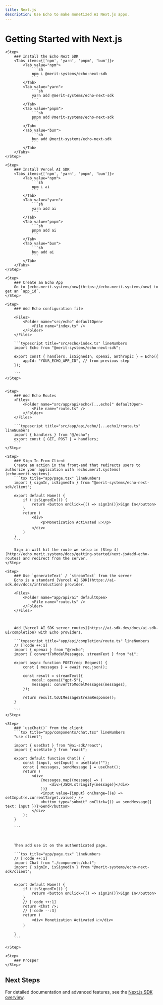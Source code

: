 ```yaml
---
title: Next.js
description: Use Echo to make monetized AI Next.js apps.
---
```



# Getting Started with Next.js

<Steps>

    <Step>
        ### Install the Echo Next SDK
        <Tabs items={['npm', 'yarn', 'pnpm', 'bun']}>
            <Tab value="npm">
                ```sh
                npm i @merit-systems/echo-next-sdk
                ```
            </Tab>
            <Tab value="yarn">
                ```sh
                yarn add @merit-systems/echo-next-sdk
                ```
            </Tab>
            <Tab value="pnpm">
                ```sh
                pnpm add @merit-systems/echo-next-sdk
                ```
            </Tab>
            <Tab value="bun">
                ```sh
                bun add @merit-systems/echo-next-sdk
                ```
            </Tab>
        </Tabs>
    </Step>

    <Step>
        ### Install Vercel AI SDK 
        <Tabs items={['npm', 'yarn', 'pnpm', 'bun']}>
            <Tab value="npm">
                ```sh
                npm i ai
                ```
            </Tab>
            <Tab value="yarn">
                ```sh
                yarn add ai
                ```
            </Tab>
            <Tab value="pnpm">
                ```sh
                pnpm add ai
                ```
            </Tab>
            <Tab value="bun">
                ```sh
                bun add ai
                ```
            </Tab>
        </Tabs>
    </Step>

    <Step>
        ### Create an Echo App
        Go to [echo.merit.systems/new](https://echo.merit.systems/new) to get an `app_id`.
    </Step>

    <Step>
        ### Add Echo configuration file

        <Files>
            <Folder name="src/echo" defaultOpen>
                <File name="index.ts" />
            </Folder>
        </Files>

        ```typescript title="src/echo/index.ts" lineNumbers
        import Echo from "@merit-systems/echo-next-sdk";

        export const { handlers, isSignedIn, openai, anthropic } = Echo({
            appId: "YOUR_ECHO_APP_ID", // from previous step
        });

        ```
    </Step>
    

    <Step>
        ### Add Echo Routes
        <Files>
            <Folder name="src/app/api/echo/[...echo]" defaultOpen>
                <File name="route.ts" />
            </Folder>
        </Files>

        ```typescript title="src/app/api/echo/[...echo]/route.ts" lineNumbers
        import { handlers } from "@/echo";
        export const { GET, POST } = handlers;
        ```
    </Step>

    <Step>
        ### Sign In From Client
        Create an action in the front-end that redirects users to authorize your application with [echo.merit.systems](echo.merit.systems).
        ```tsx title="app/page.tsx" lineNumbers
        import { signIn, isSignedIn } from "@merit-systems/echo-next-sdk/client";

        export default Home() {
            if (!isSignedIn()) {
                return <button onClick={() => signIn()}>Sign In</button>
            }
            return (
                <div>
                    <p>Monetization Activated 📈</p> 
                </div>
            )
        }
        ```

        Sign in will hit the route we setup in [Step 4](http://echo.merit.systems/docs/getting-started/next-js#add-echo-routes) and redirect from the server.
    </Step>

    <Step>
        ### Use `generateText` / `streamText` from the server
        Echo is a standard [Vercel AI SDK](https://ai-sdk.dev/docs/introduction) provider.

        <Files>
            <Folder name="app/api/ai" defaultOpen>
                <File name="route.ts" />
            </Folder>
        </Files>



        Add [Vercel AI SDK server routes](https://ai-sdk.dev/docs/ai-sdk-ui/completion) with Echo providers.

        ```typescript title="app/api/completion/route.ts" lineNumbers
        // [!code ++:1]
        import { openai } from "@/echo";
        import { convertToModelMessages, streamText } from "ai";

        export async function POST(req: Request) {
            const { messages } = await req.json();

            const result = streamText({
                model: openai("gpt-5"), 
                messages: convertToModelMessages(messages),
            });

            return result.toUIMessageStreamResponse();
        }
        
        ```
    </Step>

    <Step>
        ### `useChat()` from the client
        ```tsx title="app/components/chat.tsx" lineNumbers
        "use client";

        import { useChat } from "@ai-sdk/react";
        import { useState } from "react";

        export default function Chat() {
            const [input, setInput] = useState("");
            const { messages, sendMessage } = useChat();
            return (
                <div>
					{messages.map((message) => (
						<div>{JSON.stringify(message)}</div>
					))}
					<input value={input} onChange={(e) => setInput(e.currentTarget.value)} />
					<button type="submit" onClick={() => sendMessage({ text: input })}>Send</button>
                </div>
            );
        }

        ```



        Then add use it on the authenticated page. 

        ```tsx title="app/page.tsx" lineNumbers
        // [!code ++:1]
        import Chat from "./components/chat";
        import { signIn, isSignedIn } from "@merit-systems/echo-next-sdk/client";


        export default Home() {
            if (!isSignedIn()) {
                return <button onClick={() => signIn()}>Sign In</button>
            }
            // [!code ++:1]
            return <Chat />;
            // [!code --:3]
            return (
                <div> Monetization Activated 📈</div>
            )
            
        }
        ```

    </Step>

    <Step>
        ### Prosper
    </Step>


</Steps>

## Next Steps

For detailed documentation and advanced features, see the [Next.js SDK overview](/docs/next-sdk).
